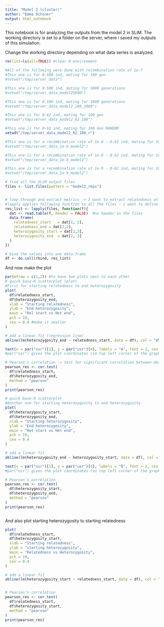 ```yaml
---
title: "Model 2 (cluster)"
author: "Emma Ochsner"
output: html_notebook
---
```


This notebook is for analyzing the outputs from the model 2 in SLiM. 
The working directory is set to a folder on the server, where i saved my outputs of this simulation.

Change the working directory depending on what data series is analyzed.

```r
rm(list=ls(all=TRUE)) #clear R environment

#All of the following were done with recombination rate of 1e-7
#This one is for 8-500 ind, mating for 100 gen
#setwd("/tmp/server_data")

#This one is for 8-500 ind, mating for 5000 generations
#setwd("/tmp/server_data_model25000")

#This one is for 8-100 ind, mating for 1000 generations
#setwd("/tmp/server_data_model2_100_1000")

#This one is for 8-62 ind, mating for 100 gen
#setwd("/tmp/server_data_model2_62_100")

#This one is for 8-62 ind, mating for 100 Gen RANDOM
setwd("/tmp/server_data_model2_62_100_r")

#This one is for a recombination rate of 1e-6 - 8-62 ind, mating for 100 Gen RANDOM
#setwd("/tmp/server_data_1e-6_model2")

#This one is for a recombination rate of 1e-8 - 8-62 ind, mating for 100 Gen RANDOM
#setwd("/tmp/server_data_1e-8_model2")

#This one is for a recombination rate of 1e-9 - 8-62 ind, mating for 100 Gen RANDOM
#setwd("/tmp/server_data_1e-9_model2")

# find all the SLiM output files
files <- list.files(pattern = "model2_reps")


# loop through and extract metrics -> I want to extract relatedness at the beginning and heterozygosity at the end
#lapply applies following function to all the files - i want to define the different values in the files
res_list <- lapply(files, function(f){
  dat <- read.table(f, header = FALSE)  #no header in the files
  data.frame(
    relatedness_start   = dat[1, 2],
    relatedness_end = dat[2,2],
    heterozygosity_start = dat[1,3],
    heterozygosity_end  = dat[2, 3]
  )
})

# bind the values into one data.frame
df <- do.call(rbind, res_list)

```


And now make the plot
```r

par(mfrow = c(1,2)) #to have two plots next to each other
# quick base‐R scatterplot (plot)
#First for starting relatedness to end heterozygosity
plot(
  df$relatedness_start,
  df$heterozygosity_end,
  xlab = "Starting relatedness",
  ylab = "End heterozygosity",
  main = "Rel start vs Het end",
  pch = 19,
  cex = 0.4 #make it smaller
)

# add a linear fit (regression line)
abline(lm(heterozygosity_end ~ relatedness_start, data = df), col = "#54BFB7FF", lwd = 2)

text(x = par("usr")[1], y = par("usr")[4], labels = "A", font = 2, cex = 1.1, adj = c(-0.5, 1.5)) 
#par("usr") gives the plot coordinates (so top left corner of the graph - 1 & 4), then labels = ... gives the plot a label, and then make it bold and larger, and adj places the label correctly

# Pearson’s correlation -> test for significant correlation between data points
pearson_res <- cor.test(
  df$relatedness_start,
  df$heterozygosity_end,
  method = "pearson"
)
print(pearson_res)

# quick base‐R scatterplot
#Another one for starting heterozygosity to end heterozygosity
plot(
  df$heterozygosity_start,
  df$heterozygosity_end,
  xlab = "Starting heterozygosity",
  ylab = "End heterozygosity",
  main = "Het start vs Het end",
  pch = 19,
  cex = 0.4
)

# add a linear fit
abline(lm(heterozygosity_end ~ heterozygosity_start, data = df), col = "#54BFB7FF", lwd = 2)

text(x = par("usr")[1], y = par("usr")[4], labels = "B", font = 2, cex = 1.1, adj = c(-0.5, 1.5)) 
#par("usr") gives the plot coordinates (so top left corner of the graph - 1 & 4), then labels = ... gives the plot a label, and then make it bold and larger, and adj places the label correctly

# Pearson’s correlation
pearson_res <- cor.test(
  df$heterozygosity_start,
  df$heterozygosity_end,
  method = "pearson"
)
print(pearson_res)



```

And also plot starting heterozygosity to starting relatedness

```r

plot(
  df$relatedness_start,
  df$heterozygosity_start,
  xlab = "Starting relatedness",
  ylab = "starting heterozygosity",
  main = "Relatedness vs Heterozygosity",
  pch = 19,
  cex = 0.4
)

# add a linear fit
abline(lm(heterozygosity_start ~ relatedness_start, data = df), col = "#54BFB7FF", lwd = 2)


# Pearson’s correlation
pearson_res <- cor.test(
  df$relatedness_start,
  df$heterozygosity_start,
  method = "pearson"
)
print(pearson_res)

```


